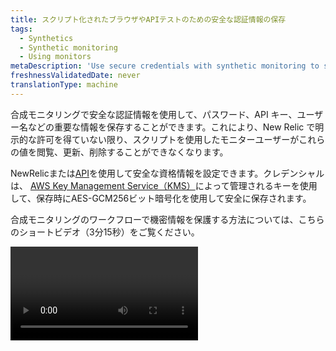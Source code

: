 ```yaml
---
title: スクリプト化されたブラウザやAPIテストのための安全な認証情報の保存
tags:
  - Synthetics
  - Synthetic monitoring
  - Using monitors
metaDescription: 'Use secure credentials with synthetic monitoring to store critical information, such as passwords, API keys, usernames, etc.'
freshnessValidatedDate: never
translationType: machine
---
```


合成モニタリングで安全な認証情報を使用して、パスワード、API キー、ユーザー名などの重要な情報を保存することができます。これにより、New Relic で明示的な許可を得ていない限り、スクリプトを使用したモニターユーザーがこれらの値を閲覧、更新、削除することができなくなります。

NewRelicまたは[API](/docs/apis/synthetics-rest-api/secure-credentials-examples/use-synthetics-secure-credentials-apis)を使用して安全な資格情報を設定できます。クレデンシャルは、 [AWS Key Management Service（KMS）](https://aws.amazon.com/kms/)によって管理されるキーを使用して、保存時にAES-GCM256ビット暗号化を使用して安全に保存されます。

合成モニタリングのワークフローで機密情報を保護する方法については、こちらのショートビデオ（3分15秒）をご覧ください。

<Video id="BLrTnqIHRrU" type="youtube" />

## 要件と限界 [#requirements]

[安全な認証情報を使用する前に](#ui-procedures) 、以下の要件とガイドラインを確認してください。

<table>
  <thead>
    <tr>
      <th style={{ width: "200px" }}>
        認証情報の保護
      </th>

      <th>
        コメントコメント
      </th>
    </tr>
  </thead>

  <tbody>
    <tr>
      <td>
        対象モニター
      </td>

      <td>
        セキュアクレデンシャル機能は、 [合成スクリプトのブラウザとAPIテストモニター](/docs/synthetics/new-relic-synthetics/getting-started/types-synthetics-monitors) でのみ利用可能です。
      </td>
    </tr>

    <tr>
      <td>
        権限
      </td>

      <td>
        アカウント管理者は、 [ユーザーの権限を管理](/docs/accounts/accounts-billing/general-account-settings/factors-affecting-access-features-data)することにより、どのユーザーが`create` 、 `view` 、または`delete`のセキュリティで保護された資格情報を取得できるかを制御できます。
      </td>
    </tr>

    <tr>
      <td>
        制限
      </td>

      <td>
        最大で1,000件のセキュアな認証情報を持つことができます。
      </td>
    </tr>
  </tbody>
</table>

## 安全な認証情報の追加・更新 [#ui-procedures]

UIまたは[合成モニタリングRESTAPI](/docs/apis/synthetics-rest-api/secure-credentials-examples/use-synthetics-secure-credentials-apis#add-secure-credential)を使用して、安全なクレデンシャルを追加または更新できます。値は表示できず、キーのみが表示されることに注意してください。

スクリプト化されたブラウザまたはAPIテストモニターの安全なクレデンシャルキーをUIから追加、表示、編集、または削除するには、次の手順に従います。

1. <DNT>**[one.newrelic.com &gt; Synthetic monitoring &gt; Secure credentials](https://one.newrelic.com/synthetics-nerdlets/secure-credential-list)**</DNT>に移動します。

2. 新しい安全な資格情報を追加するには、 <DNT>**Create secure credential +**</DNT>ボタンを探します。 資格情報がすでに追加されている場合、このボタンは右上にあります。

   * <DNT>**Key**</DNT>を作成するためのヒント: 安全な資格情報を識別するために、ユーザー名またはその他の意味のあるキー名を選択します。 英数字またはアンダースコア`_`文字を使用します。 キー名は大文字にする必要があります。
   * <DNT>**Value**</DNT>作成するためのヒント: 英数字または特殊文字の任意の組み合わせを使用します。 最大10000文字。 このフィールドには[API](/docs/apis/synthetics-rest-api/secure-credentials-examples/use-synthetics-secure-credentials-apis)経由ではアクセスできません。

3. 既存の資格情報を編集するには、省略記号をクリックします<Icon name="fe-more-horizontal" />オプションのアイコン。

4. [スクリプトを編集して、セキュアなクレデンシャルをスクリプト化されたブラウザまたは API テストに関連付けます](#script-procedures) 。

安全な資格情報をスクリプトに追加すると、 <DNT>**[Secure credentials](https://one.newrelic.com/synthetics-nerdlets/secure-credential-list)**</DNT> UI に、その資格情報を使用するスクリプト モニターの数が表示されます。 この数値は概算であり、安全な資格情報を持つモニターが実際に実行された後にのみ更新されます。

<Callout variant="tip">
  安全な認証情報を使用してモニターを作成する前に、安全な認証情報を作成する必要があります。このヒントは、Terraform などのコードとしてのインフラストラクチャ ツールを使用する場合に役立ちます。
</Callout>

## スクリプトの更新 [#script-procedures]

[Synthetics UI エディタ](/docs/synthetics/new-relic-synthetics/scripting-monitors/write-scripted-browsers) を使用して、スクリプト付きブラウザや API テストモニタを作成する場合は、以下のガイドラインに従ってください。

<table>
  <thead>
    <tr>
      <th style={{ width: "200px" }}>
        <DNT>
          **Script**
        </DNT>
      </th>

      <th>
        <DNT>
          **Guidelines**
        </DNT>
      </th>
    </tr>
  </thead>

  <tbody>
    <tr>
      <td>
        形式
      </td>

      <td>
        セキュアクレデンシャルを参照するスクリプトのどこからでも、ドット表記の予約済みのNew Relic `$secure` JavaScriptオブジェクトを介してアクセスされます。たとえば、 `$secure.MY_SECURE_CREDENTIAL` 。 `$secure`のプロパティには、角かっこ表記ではアクセスできません。
      </td>
    </tr>

    <tr>
      <td>
        既存のクレデンシャル
      </td>

      <td>
        利用可能なセキュアな認証情報のリストを表示または選択するには、以下の手順に従います。

        * タイプ `$secure.`

          また

        * エディターUIのドロップダウンから選択します。
      </td>
    </tr>

    <tr>
      <td>
        バリデーション
      </td>

      <td>
        安全なクレデンシャルを検証するには、標準的な手順に従って、 [スクリプトのテスト](/docs/synthetics/new-relic-synthetics/using-monitors/view-monitor-results) または [API テストの作成](/docs/synthetics/new-relic-synthetics/scripting-monitors/write-api-tests) を行います。
      </td>
    </tr>
  </tbody>
</table>

セキュアクレデンシャルの値を変更すると、それを使用するすべてのモニターに自動的に反映されます。スクリプトを更新する必要はありません。

<DNT>**Exception:**</DNT> スクリプトを更新し、ジョブがすでに処理中の場合、安全な資格情報の変更は次回ジョブが開始されるまで有効になりません。

## 安全な認証情報のためのセキュリティ [#security]

安全な認証情報のセキュリティを確保するために、 New Relic外形監視データとアラートの結果に送られるすべてのデータから安全な値をスクラブします。 <DNT>**New Relic employees cannot access secure credential values and must be added to the account to be able to view secure credentials**</DNT> 。

### 例

安全なクレデンシャルの名前は`PASSWORD`で、値は`Pass123!`です。 NewRelicは`Pass123!`をに置き換えます `_SECURECREDENTIAL_`

例えば、あるスクリプトには

```
$browser.get("https://example.com/" + $secure.PASSWORD)
```

スクリプトの結果は、実際には`https://example.com/Pass123!`に移動したにもかかわらず、合成モニターが`https://example.com/_SECURECREDENTIAL_`に移動したことを示しています。これにより、安全なクレデンシャルの値が結果に表示されなくなります。

### 再編集された情報 [#redacted]

現在、モニターの結果から以下の内容を再編集しています。

* お客様のセキュアな認証情報の正確な値
* セキュアな認証情報の任意のパーセントエンコードされた値

### 使用中の認証情報を保護する [#protecting]

スクリプトを作成するときは、安全な資格情報が外部サイトに渡されたり、表示または開示されるような方法で Web サイトに入力されたりしないようにしてください。

上記で詳しく説明した保護メカニズムは、New Relic によって保存される認証情報や監視対象の Web サイトからのテキスト内応答の開示を防ぐように設計されています。ただし、スクリプト機能を使用すると、ユーザーが悪用した場合に資格情報が漏洩する可能性がある機能をユーザーが実装できます。New Relic は、監視対象のサイトや組織の個々のユーザーのアクションを制御しません。このため、組織によって完全に信頼され、許可されているユーザーにのみ、「資格情報を使用する」権限を付与する必要があります。Synthetics モニタリングで安全な認証情報の権限を更新するには、[ユーザー管理の概念](/docs/accounts/accounts-billing/new-relic-one-user-management/user-management-concepts)に従って[安全な認証情報の機能](/docs/accounts/accounts-billing/new-relic-one-user-management/user-permissions/#synthetics)を制御してください。

New Relic は、安全な認証情報を含むモニターの保存または検証のインスタンスをログに記録します。ログは[NrAuditEvents](/docs/accounts/accounts/account-maintenance/query-account-audit-logs-nrauditevent)経由でクエリ可能です。

### 安全な認証情報をローテーションする [#rotate-secure-credentials]

<CollapserGroup>
  <Collapser id="rotate-specific-credential" title="特定の安全な認証情報をローテーションする">
    スクリプトで使用されている資格情報が侵害された場合は、UI の値を変更して、すべての監視ジョブを自動的に更新できます。

    1. <DNT>**[one.newrelic.com &gt; Synthetic monitoring &gt; Secure credentials](https://one.newrelic.com/synthetics/secure-credential-list)**</DNT>に移動します。 変更する資格情報の省略記号<DNT>**...**</DNT>をクリックし、 <DNT>**Edit**</DNT>クリックします。

       <img title="Screenshot of how to edit a secure credential" alt="Screenshot of how to edit a secure credential" src="/images/synthetic_screenshot-crop_edit-secure-credential-key.webp" />

    2. 新しい値を入力し、 <DNT>**Save**</DNT>クリックします。

       <img title="Screenshot of secure credential editing/config screen" alt="Screenshot of secure credential editing/config screen" src="/images/synthetic_screenshot-crop_secure-credential-edit.webp" />

       新しい値は、この安全な資格情報を参照するすべての監視ジョブで使用されます。
  </Collapser>

  <Collapser id="rotate-credential-in-monitor" title="特定のモニターで使用される安全な認証情報をローテーションする">
    モニターが侵害された疑いがある場合は、そのモニターで使用されているすべての資格情報をローテーションする必要があります。(そのモニターがプライベートな場所で実行されている場合は、 [プライベートな場所のキーもローテーションする](/docs/synthetics/synthetic-monitoring/private-locations/private-locations-overview-monitor-internal-sites-add-new-locations/#rotate-private-location-keys)必要があります。)

    特定のモニターで使用されている安全な認証情報を見つけるには:

    1. <DNT>**[one.newrelic.com &gt; Synthetic monitoring](https://one.newrelic.com/synthetics)**</DNT>に移動します。

    2. リストからモニターを見つけます。名前で検索することも、フィルター テキスト フィールドにモニター ID を入力することもできます。

       <img title="Screenshot of locating a specific monitor by ID" alt="Screenshot of locating a specific monitor by ID" src="/images/synthetic_screenshot-crop_locate-monitor-by-id.webp" />

    3. スクリプトを表示するには、 <DNT>**Write script**</DNT>タブを選択します。

       <img title="Screenshot showing where to find script contents in synthetic" alt="Screenshot showing where to find script contents in synthetic" src="/images/synthetic_screenshot-crop_script-edit-location.webp" />

    4. 用語`$secure.`を検索して、安全な認証情報へのすべての参照を強調表示し、見つかったものをメモします。

       <img title="Screenshot showing secure credentials in use inside a script" alt="Screenshot showing secure credentials in use inside a script" src="/images/synthetic_screenshot-crop_secure-credentials-in-script-example.webp" />

    次に、スクリプト内で見つかった資格情報をローテーションします。資格情報ごとにこれらの手順を繰り返します。

    1. <DNT>**[one.newrelic.com &gt; Synthetic monitoring &gt; Secure credentials](https://one.newrelic.com/synthetics/secure-credential-list)**</DNT>に移動します。

    2. シークレットの名前をフィルター テキスト フィールドにコピーします。

       <img title="Screenshot showing how to use the filter bar to locate a specific secure credential" alt="Screenshot showing how to use the filter bar to locate a specific secure credential" src="/images/synthetic_screenshot-crop_edit-secure-credential-by-name.webp" />

    3. 変更する資格情報の省略記号アイコン<DNT>**...**</DNT>をクリックし、 <DNT>**Edit**</DNT>をクリックします。

       <img title="Screenshot of how to edit a secure credential" alt="Screenshot of how to edit a secure credential" src="/images/synthetic_screenshot-crop_edit-secure-credential-key.webp" />
  </Collapser>
</CollapserGroup>